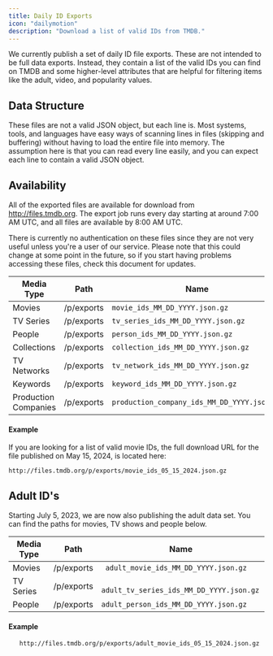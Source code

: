 ```yaml
---
title: Daily ID Exports
icon: "dailymotion"
description: "Download a list of valid IDs from TMDB."
---
```

We currently publish a set of daily ID file exports. 
These are not intended to be full data exports. 
Instead, they contain a list of the valid IDs you can find on TMDB and some higher-level attributes that are helpful for filtering items like the adult, video, and popularity values.

## Data Structure
These files are not a valid JSON object, but each line is. 
Most systems, tools, and languages have easy ways of scanning lines in files (skipping and buffering) without having to load the entire file into memory. 
The assumption here is that you can read every line easily, and you can expect each line to contain a valid JSON object.

## Availability
All of the exported files are available for download from http://files.tmdb.org. 
The export job runs every day starting at around 7:00 AM UTC, and all files are available by 8:00 AM UTC.

There is currently no authentication on these files since they are not very useful unless you're a user of our service. 
Please note that this could change at some point in the future, so if you start having problems accessing these files, check this document for updates.

| Media Type           | Path       | Name                                      |
|----------------------|------------|-------------------------------------------|
| Movies               | /p/exports | `movie_ids_MM_DD_YYYY.json.gz`            |
| TV Series            | /p/exports | `tv_series_ids_MM_DD_YYYY.json.gz`        |
| People               | /p/exports | `person_ids_MM_DD_YYYY.json.gz`           |
| Collections          | /p/exports | `collection_ids_MM_DD_YYYY.json.gz`       |
| TV Networks          | /p/exports | `tv_network_ids_MM_DD_YYYY.json.gz`       |
| Keywords             | /p/exports | `keyword_ids_MM_DD_YYYY.json.gz`          |
| Production Companies | /p/exports | `production_company_ids_MM_DD_YYYY.json.gz` |

#### Example
If you are looking for a list of valid movie IDs, the full download URL for the file published on May 15, 2024, is located here:
```shell 
http://files.tmdb.org/p/exports/movie_ids_05_15_2024.json.gz
```
## Adult ID's
Starting July 5, 2023, we are now also publishing the adult data set. 
You can find the paths for movies, TV shows and people below.

| Media Type           | Path       | Name                                      |
|----------------------|------------|-------------------------------------------|
| Movies               | /p/exports | `	adult_movie_ids_MM_DD_YYYY.json.gz`     |
| TV Series            | /p/exports | `	adult_tv_series_ids_MM_DD_YYYY.json.gz` |
| People               | /p/exports | `adult_person_ids_MM_DD_YYYY.json.gz`     |

#### Example
```shell
   http://files.tmdb.org/p/exports/adult_movie_ids_05_15_2024.json.gz
```